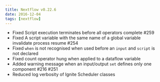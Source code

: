 ```yaml
---
title: Nextflow v0.22.6
date: 2016-12-04
tags: [nextflow]
---
```


- Fixed Script execution terminates before all operators complete #259
- Fixed A script variable with the same name of a global variable invalidate process resume #254
- Fixed `when` is not recognised when used before an `input` and `script` is not declared
- Fixed count operator hung when applied to a dataflow variable
- Added warning message when an input/output `set` defines only one component #216 #251
- Reduced log verbosity of Ignite Scheduler classes
